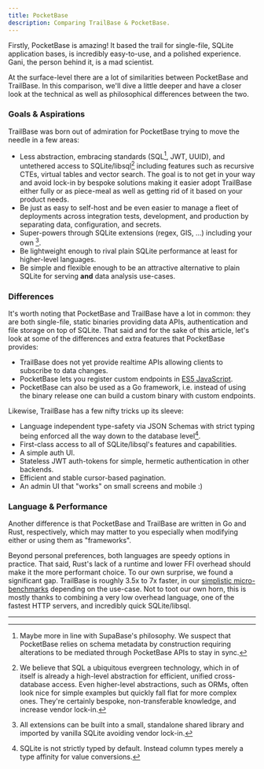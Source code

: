```yaml
---
title: PocketBase
description: Comparing TrailBase & PocketBase.
---
```


Firstly, PocketBase is amazing! It based the trail for single-file, SQLite
application bases, is incredibly easy-to-use, and a polished experience. Gani,
the person behind it, is a mad scientist.

At the surface-level there are a lot of similarities between PocketBase and
TrailBase. In this comparison, we'll dive a little deeper and have a closer
look at the technical as well as philosophical differences between the two.

### Goals & Aspirations

TrailBase was born out of admiration for PocketBase trying to move the needle
in a few areas:

- Less abstraction, embracing standards (SQL[^1], JWT, UUID), and untethered access
  to SQLite/libsql[^2] including features such as recursive CTEs, virtual tables
  and vector search.
  The goal is to not get in your way and avoid lock-in by bespoke solutions
  making it easier adopt TrailBase either fully or as piece-meal as well as
  getting rid of it based on your product needs.
- Be just as easy to self-host and be even easier to manage a fleet of
  deployments across integration tests, development, and production by separating
  data, configuration, and secrets.
- Super-powers through SQLite extensions (regex, GIS, ...) including your own [^3].
- Be lightweight enough to rival plain SQLite performance at least for
  higher-level languages.
- Be simple and flexible enough to be an attractive alternative to plain SQLite
  for serving **and** data analysis use-cases.

### Differences

It's worth noting that PocketBase and TrailBase have a lot in common: they are
both single-file, static binaries providing data APIs, authentication and file
storage on top of SQLite.
That said and for the sake of this article, let's look at some of the
differences and extra features that PocketBase provides:

- TrailBase does not yet provide realtime APIs allowing clients to subscribe to
  data changes.
- PocketBase lets you register custom endpoints in
  [ES5 JavaScript](https://pocketbase.io/docs/js-overview/).
- PocketBase can also be used as a Go framework, i.e. instead of using the
  binary release one can build a custom binary with custom endpoints.

Likewise, TrailBase has a few nifty tricks up its sleeve:

- Language independent type-safety via JSON Schemas with strict typing
  being enforced all the way down to the database level[^4].
- First-class access to all of SQLite/libsql's features and capabilities.
- A simple auth UI.
- Stateless JWT auth-tokens for simple, hermetic authentication in other
  backends.
- Efficient and stable cursor-based pagination.
- An admin UI that "works" on small screens and mobile :)

### Language & Performance

Another difference is that PocketBase and TrailBase are written in Go and Rust,
respectively, which may matter to you especially when modifying either or using
them as "frameworks".

Beyond personal preferences, both languages are speedy options in practice.
That said, Rust's lack of a runtime and lower FFI overhead should make it the
more performant choice.
To our own surprise, we found a significant gap. TrailBase is roughly 3.5x to
7x faster, in our [simplistic micro-benchmarks](/reference/benchmarks)
depending on the use-case.
Not to toot our own horn, this is mostly thanks to combining a very low
overhead language, one of the fastest HTTP servers, and incredibly quick
SQLite/libsql.

<div class="h-[30px]" />

---

[^1]: Maybe more in line with SupaBase's philosophy. We suspect that PocketBase
  relies on schema metadata by construction requiring alterations to be
  mediated through PocketBase APIs to stay in sync.

[^2]: We believe that SQL a ubiquitous evergreen technology, which in of itself
  is already a high-level abstraction for efficient, unified cross-database
  access.
  Even higher-level abstractions, such as ORMs, often look nice for simple
  examples but quickly fall flat for more complex ones. They're certainly
  bespoke, non-transferable knowledge, and increase vendor lock-in.

[^3]:
    All extensions can be built into a small, standalone shared library and
    imported by vanilla SQLite avoiding vendor lock-in.

[^4]: SQLite is not strictly typed by default. Instead column types merely a
    type affinity for value conversions.
